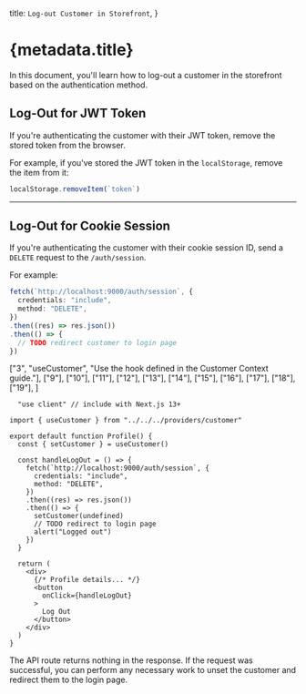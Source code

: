 
  title: `Log-out Customer in Storefront`,
}

# {metadata.title}

In this document, you'll learn how to log-out a customer in the storefront based on the authentication method.

## Log-Out for JWT Token

If you're authenticating the customer with their JWT token, remove the stored token from the browser.

For example, if you've stored the JWT token in the `localStorage`, remove the item from it:

```ts
localStorage.removeItem(`token`)
```

---

## Log-Out for Cookie Session

If you're authenticating the customer with their cookie session ID, send a `DELETE` request to the `/auth/session`.

For example:

<CodeTabs group="store-request">
  <CodeTab label="Fetch API" value="fetch">

  ```ts
  fetch(`http://localhost:9000/auth/session`, {
    credentials: "include",
    method: "DELETE",
  })
  .then((res) => res.json())
  .then(() => {
    // TODO redirect customer to login page
  })
  ```

  </CodeTab>
  <CodeTab label="React" value="react">

  ["3", "useCustomer", "Use the hook defined in the Customer Context guide."],
  ["9"], ["10"], ["11"], ["12"], ["13"], ["14"], ["15"], ["16"], ["17"], ["18"],
  ["19"],
]

  ```tsx highlights={highlights}
    "use client" // include with Next.js 13+

  import { useCustomer } from "../../../providers/customer"

  export default function Profile() {
    const { setCustomer } = useCustomer()

    const handleLogOut = () => {
      fetch(`http://localhost:9000/auth/session`, {
        credentials: "include",
        method: "DELETE",
      })
      .then((res) => res.json())
      .then(() => {
        setCustomer(undefined)
        // TODO redirect to login page
        alert("Logged out")
      })
    }

    return (
      <div>
        {/* Profile details... */}
        <button
          onClick={handleLogOut}
        >
          Log Out
        </button>
      </div>
    )
  }
  ```

  </CodeTab>
</CodeTabs>

The API route returns nothing in the response. If the request was successful, you can perform any necessary work to unset the customer and redirect them to the login page.
